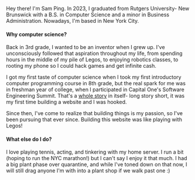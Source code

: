 Hey there! I'm Sam Ping. In 2023, I graduated from Rutgers University- New Brunswick with a B.S. in Computer Science and a minor in Business Administration. Nowadays, I'm based in New York City.

#### Why computer science?

Back in 3rd grade, I wanted to be an inventor when I grew up. I've unconsciously followed that aspiration throughout my life, from spending hours in the middle of my pile of Legos, to enjoying robotics classes, to rooting my phone so I could hack games and get infinite cash.

I got my first taste of computer science when I took my first introductory computer programming course in 8th grade, but the real spark for me was in freshman year of college, when I participated in Capital One's Software Engineering Summit. That's a [whole story](https://github.com/samuel-ping/food-mood?tab=readme-ov-file#story) in itself- long story short, it was my first time building a website and I was hooked.

Since then, I've come to realize that building things is my passion, so I've been pursuing that ever since. Building this website was like playing with Legos!

#### What else do I do?

I love playing tennis, acting, and tinkering with my home server. I run a bit (hoping to run the NYC marathon!) but I can't say I enjoy it that much. I had a big plant phase over quarantine, and while I've toned down on that now, I will still drag anyone I'm with into a plant shop if we walk past one :)
